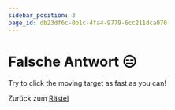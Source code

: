 ```yaml
---
sidebar_position: 3
page_id: db23df6c-0b1c-4fa4-9779-6cc211dca070
---
```



# Falsche Antwort 😑

Try to click the moving target as fast as you can!

<Game />

Zurück zum [Rästel](https://mint-26e.gbsl.website/vlryak)